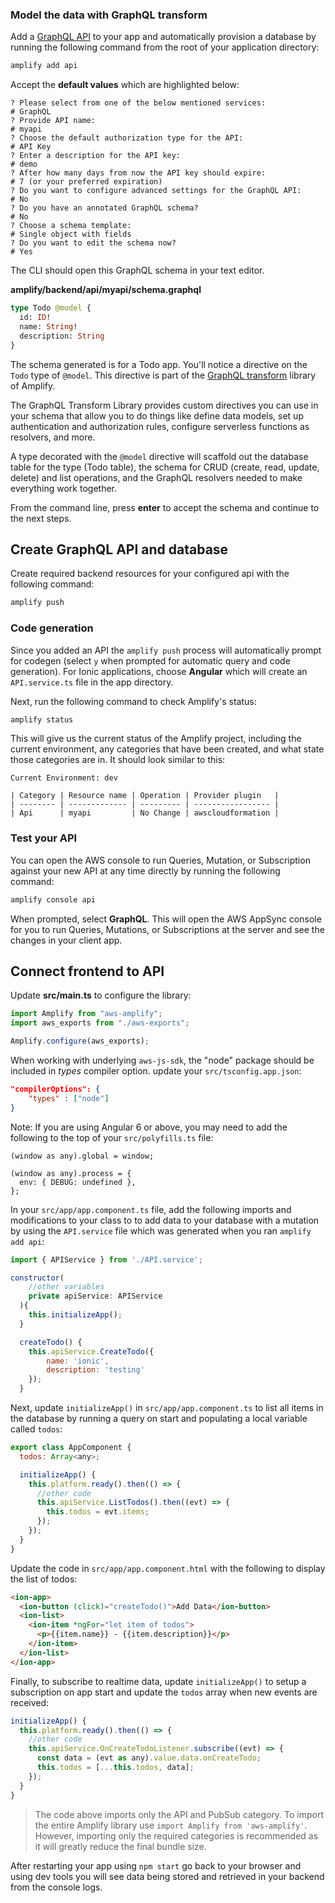 ### Model the data with GraphQL transform

Add a [GraphQL API](https://docs.aws.amazon.com/appsync/latest/devguide/designing-a-graphql-api.html) to your app and automatically provision a database by running the following command from the root of your application directory:

```bash
amplify add api
```

Accept the **default values** which are highlighted below:

```console
? Please select from one of the below mentioned services:
# GraphQL
? Provide API name:
# myapi
? Choose the default authorization type for the API:
# API Key
? Enter a description for the API key:
# demo
? After how many days from now the API key should expire:
# 7 (or your preferred expiration)
? Do you want to configure advanced settings for the GraphQL API:
# No
? Do you have an annotated GraphQL schema?
# No
? Choose a schema template: 
# Single object with fields
? Do you want to edit the schema now?
# Yes
```

The CLI should open this GraphQL schema in your text editor.

__amplify/backend/api/myapi/schema.graphql__

```graphql
type Todo @model {
  id: ID!
  name: String!
  description: String
}
```

The schema generated is for a Todo app. You'll notice a directive on the `Todo` type of `@model`. This directive is part of the [GraphQL transform](/cli/graphql/data-modeling) library of Amplify. 

The GraphQL Transform Library provides custom directives you can use in your schema that allow you to do things like define data models, set up authentication and authorization rules, configure serverless functions as resolvers, and more.

A type decorated with the `@model` directive will scaffold out the database table for the type (Todo table), the schema for CRUD (create, read, update, delete) and list operations, and the GraphQL resolvers needed to make everything work together.

From the command line, press __enter__ to accept the schema and continue to the next steps.

## Create GraphQL API and database

Create required backend resources for your configured api with the following command:

```bash
amplify push
```

### Code generation

Since you added an API the `amplify push` process will automatically prompt for codegen (select `y` when prompted for automatic query and code generation). For Ionic applications, choose **Angular** which will create an `API.service.ts` file in the app directory.

Next, run the following command to check Amplify's status:

```bash
amplify status
```

This will give us the current status of the Amplify project, including the current environment, any categories that have been created, and what state those categories are in. It should look similar to this:

```console
Current Environment: dev

| Category | Resource name | Operation | Provider plugin   |
| -------- | ------------- | --------- | ----------------- |
| Api      | myapi         | No Change | awscloudformation |
```

### Test your API

You can open the AWS console to run Queries, Mutation, or Subscription against your new API at any time directly by running the following command:

```bash
amplify console api
```

When prompted, select **GraphQL**. This will open the AWS AppSync console for you to run Queries, Mutations, or Subscriptions at the server and see the changes in your client app.

## Connect frontend to API

Update __src/main.ts__ to configure the library:

```javascript
import Amplify from "aws-amplify";
import aws_exports from "./aws-exports";

Amplify.configure(aws_exports);
```

When working with underlying `aws-js-sdk`, the "node" package should be included in *types* compiler option. update your `src/tsconfig.app.json`:

```json
"compilerOptions": {
    "types" : ["node"]
}
```

Note: If you are using Angular 6 or above, you may need to add the following to the top of your `src/polyfills.ts` file:
```
(window as any).global = window;

(window as any).process = {
  env: { DEBUG: undefined },
};
```

In your `src/app/app.component.ts` file, add the following imports and modifications to your class to to add data to your database with a mutation by using the `API.service` file which was generated when you ran `amplify add api`:

```javascript
import { APIService } from './API.service';

constructor(
    //other variables
    private apiService: APIService
  ){  
    this.initializeApp();
  }

  createTodo() {
    this.apiService.CreateTodo({
        name: 'ionic',
        description: 'testing'
    });
  }
```

Next, update `initializeApp()` in `src/app/app.component.ts` to list all items in the database by running a query on start and populating a local variable called `todos`:

```javascript
export class AppComponent {
  todos: Array<any>;

  initializeApp() {
    this.platform.ready().then(() => {
      //other code
      this.apiService.ListTodos().then((evt) => {
        this.todos = evt.items;
      });
    });
  }
}
```

Update the code in `src/app/app.component.html` with the following to display the list of todos:

```html
<ion-app>
  <ion-button (click)="createTodo()">Add Data</ion-button>
  <ion-list>
    <ion-item *ngFor="let item of todos">
      <p>{{item.name}} - {{item.description}}</p>
    </ion-item>
  </ion-list>
</ion-app>

```

Finally, to subscribe to realtime data, update `initializeApp()` to setup a subscription on app start and update the `todos` array when new events are received:

```javascript
initializeApp() {
  this.platform.ready().then(() => {
    //other code
    this.apiService.OnCreateTodoListener.subscribe((evt) => {
      const data = (evt as any).value.data.onCreateTodo;
      this.todos = [...this.todos, data];
    });
  }
}
```

> The code above imports only the API and PubSub category. To import the entire Amplify library use `import Amplify from 'aws-amplify'`. However, importing only the required categories is recommended as it will greatly reduce the final bundle size.

After restarting your app using `npm start` go back to your browser and using dev tools you will see data being stored and retrieved in your backend from the console logs.
